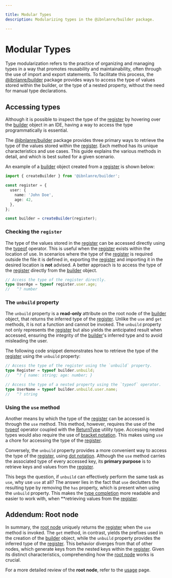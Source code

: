 ```yaml
---

title: Modular Types
description: Modularizing types in the @ibnlanre/builder package.

---
```


# Modular Types

Type modularization refers to the practice of organizing and managing types in a way that promotes reusability and maintainability, often through the use of import and export statements. To facilitate this process, the [@ibnlanre/builder][1] package provides ways to access the type of values stored within the builder, or the type of a nested property, without the need for manual type declarations.

## Accessing types

Although it is possible to inspect the type of the [register][4] by hovering over the [builder][3] object in an IDE, having a way to access the type programmatically is essential. 

The [@ibnlanre/builder][1] package provides three primary ways to retrieve the type of the values stored within the [register][4]. Each method has its unique characteristics and use cases. This guide explains the various methods in detail, and which is best suited for a given scenario.

An example of a [builder][3] object created from a [register][4] is shown below:

```typescript copy
import { createBuilder } from '@ibnlanre/builder';

const register = {
  user: {
    name: 'John Doe',
    age: 42,
  },
};

const builder = createBuilder(register);
```

### Checking the `register`

The type of the values stored in the [register][4] can be accessed directly using the [typeof][typeof] operator. This is useful when the [register][4] exists within the location of use. In scenarios where the type of the [register][4] is required outside the file it is defined in, exporting the [register][4] and importing it in the desired location is **not** advised. A better approach is to access the type of the [register][4] directly from the [builder][3] object.

```typescript copy
// Access the type of the register directly.
type UserAge = typeof register.user.age;
//   ^? number
```

### The `unbuild` property

The `unbuild` property is a **read-only** attribute on the root node of the [builder][3] object, that returns the inferred type of the [register][4]. Unlike the `use` and `get` methods, it is not a function and cannot be invoked. The `unbuild` property not only represents the [register][4] but also yields the anticipated result when accessed, ensuring the integrity of the [builder][3]'s inferred type and to avoid misleading the user.

The following code snippet demonstrates how to retrieve the type of the [register][4] using the `unbuild` property:

```typescript copy
// Access the type of the register using the `unbuild` property.
type Register = typeof builder.unbuild;
//   ^? { name: string; age: number; }

// Access the type of a nested property using the `typeof` operator.
type UserName = typeof builder.unbuild.user.name;
//   ^? string
```

### Using the `use` method

Another means by which the type of the [register][4] can be accessed is through the `use` method. This method, however, requires the use of the [typeof][typeof] operator coupled with the [ReturnType][return-type] utility type. Accessing nested types would also require the use of [bracket notation][bracket-notation]. This makes using `use` a chore for accessing the type of the [register][4].

Conversely, the `unbuild` property provides a more convenient way to access the type of the [register][4], using [dot notation][dot-notation]. Although the `use` method carries the associated type of every accessed key, its **primary purpose** is to retrieve keys and values from the [register][4].

This begs the question, if `unbuild` can effectively perform the same task as `use`, why use `use` at all? The answer lies in the fact that `use` declutters the resulting type by removing the `has` property, which is present when using the `unbuild` property. This makes the [type completion][intellisense] more readable and easier to work with, when **retrieving values from the [register][4].

## Addendum: Root node

In summary, the [root node][5] uniquely returns the [register][4] when the `use` method is invoked. The `get` method, in contrast, yields the prefixes used in the creation of the [builder][3] object, while the `unbuild` property provides the inferred type of the [register][4]. This behavior diverges from that of other nodes, which generate keys from the nested keys within the [register][4]. Given its distinct characteristics, comprehending how the [root node][5] works is crucial.

For a more detailed review of the **root node**, refer to the [usage][5] page.
  
[1]: /getting-started
[3]: /core-concepts/builder-object
[4]: /core-concepts
[5]: /overview

[typeof]: https://www.typescriptlang.org/docs/handbook/2/typeof-types.html
[return-type]: https://www.typescriptlang.org/docs/handbook/utility-types.html#returntypetype
[bracket-notation]: https://developer.mozilla.org/en-US/docs/Web/JavaScript/Reference/Operators/Property_accessors#bracket_notation
[dot-notation]: https://developer.mozilla.org/en-US/docs/Web/JavaScript/Reference/Operators/Property_accessors#dot_notation
[intellisense]: https://code.visualstudio.com/docs/editor/intellisense
